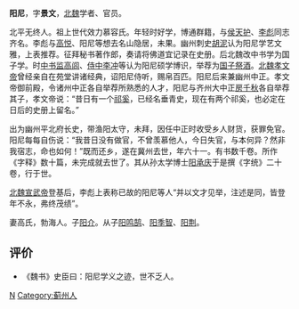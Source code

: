 {{Unreferenced|time=2020-11-28T07:06:27+00:00}}
'''阳尼'''{{BD|5世纪||5世纪|catIdx=Y}}，字'''景文'''，[[北魏|北魏]]学者、官员。

北平无终人。祖上世代效力慕容氏。年轻时好学，博通群籍，与[[侯天护|侯天护]]、[[李彪_(北朝)|李彪]]同志齐名。李彪与[[高悦|高悦]]、阳尼等想去名山隐居，未果。幽州刺史[[胡泥|胡泥]]认为阳尼学艺文雅，上表推荐。征拜秘书著作郎，奏请将佛道宜记录在史册。后北魏改中书学为国子学。时[[中书监|中书监]][[高闾|高闾]]、[[侍中|侍中]][[李冲_(北魏)|李冲]]等认为阳尼硕学博识，举荐为[[国子祭酒|国子祭酒]]。[[北魏孝文帝|北魏孝文帝]]曾经亲自在苑堂讲诸经典，诏阳尼侍听，赐帛百匹。阳尼后来兼幽州中正。孝文帝御前殿，令诸州中正各自举荐所熟悉的人才，阳尼与齐州大中正[[房千秋|房千秋]]各自举荐其子，孝文帝说：“昔日有一个[[祁奚|祁奚]]，已经名垂青史，现在有两个祁奚，也必定在日后的史册上留名。”

出为幽州平北府长史，带渔阳太守，未拜，因任中正时收受乡人财货，获罪免官。阳尼每每自伤说：“我昔日没有做官，不曾羡慕他人，今日失官，与本何异？然非我宿志，命也如何！”既而还乡，遂在冀州去世，年六十一。有书数千卷。所作《字释》数十篇，未完成就去世了。其从孙太学博士[[阳承庆|阳承庆]]于是撰《字统》二十卷，行于世。

[[北魏宣武帝|北魏宣武帝]]登基后，李彪上表称已故的阳尼等人“并以文才见举，注述是同，皆登年不永，弗终茂绩”。

妻高氏，勃海人。子[[阳介|阳介]]。从子[[阳鸣鹄|阳鸣鹄]]、[[阳季智|阳季智]]、[[阳荆|阳荆]]。

== 评价 ==
*《魏书》史臣曰：阳尼学义之迹，世不乏人。

{{DEFAULTSORT:Y}}
[[Category:北平阳氏|N]]
[[Category:蓟州人|Category:蓟州人]]